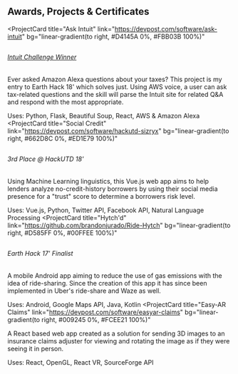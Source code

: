 

## Awards, Projects & Certificates

<ProjectCard
  title="Ask Intuit"
  link="https://devpost.com/software/ask-intuit"
  bg="linear-gradient(to right, #D4145A 0%, #FBB03B 100%)"
>
  <h2><FontAwesomeIcon class="text-warning" icon={faTrophy}/></h2>
  <h6><a href="https://www.tarleton.edu/scripts/press/display.asp?id=5684">Intuit Challenge Winner</a></h6>

  Ever asked Amazon Alexa questions about your taxes? This project is my entry to Earth Hack 18' which solves just. Using AWS voice, a user can ask tax-related questions and the skill will parse the Intuit site for related Q&A and respond with the most appropriate.

  Uses: Python, Flask, Beautiful Soup, React, AWS & Amazon Alexa
</ProjectCard>
<ProjectCard
  title="Social Credit"
  link="https://devpost.com/software/hackutd-sizryx"
  bg="linear-gradient(to right, #662D8C 0%, #ED1E79 100%)"
>
  <h2><FontAwesomeIcon class="text-warning" icon={faTrophy}/></h2>
  <h6>3rd Place @ HackUTD 18'</h6>
  Using Machine Learning linguistics, this Vue.js web app aims to help lenders analyze no-credit-history borrowers by using their social media presence for a "trust" score to determine a borrowers risk level.

  Uses: Vue.js, Python, Twitter API, Facebook API, Natural Language Processing
</ProjectCard>
<ProjectCard
  title="Hytch'd"
  link="https://github.com/brandonjurado/Ride-Hytch"
  bg="linear-gradient(to right, #D585FF 0%, #00FFEE 100%)"
>
  <h2><FontAwesomeIcon class="text-warning" icon={faTrophy}/></h2>
  <h6>Earth Hack 17' Finalist</h6>
  A mobile Android app aiming to reduce the use of gas emissions with the idea of ride-sharing. Since the creation of this app it has since been implemented in Uber's ride-share and Waze as well.

  Uses: Android, Google Maps API, Java, Kotlin
</ProjectCard>
<ProjectCard
  title="Easy-AR Claims"
  link="https://devpost.com/software/easyar-claims"
  bg="linear-gradient(to right, #009245 0%, #FCEE21 100%)"
>
  A React based web app created as a solution for sending 3D images to an insurance claims adjuster for viewing and rotating the image as if they were seeing it in person.

  Uses: React, OpenGL, React VR, SourceForge API
</ProjectCard>
